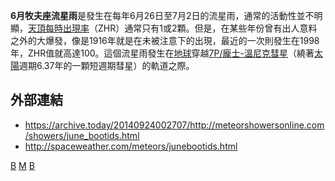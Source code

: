 '''6月牧夫座流星雨'''是發生在每年6月26日至7月2日的流星雨，通常的活動性並不明顯，[[ZHR|天頂每時出現率]]（ZHR）通常只有1或2顆。但是，在某些年份曾有出人意料之外的大爆發，像是1916年就是在未被注意下的出現，最近的一次則發生在1998年，ZHR值就高達100。這個流星雨發生在[[地球|地球]]穿越[[7P/龐士-溫尼克彗星|7P/龐士-溫尼克彗星]]（繞著[[太陽|太陽]]週期6.37年的一顆短週期彗星）的軌道之際。

== 外部連結 ==
* https://archive.today/20140924002707/http://meteorshowersonline.com/showers/june_bootids.html
* http://spaceweather.com/meteors/junebootids.html {{Webarchive|url=https://archive.today/20140924003012/http://spaceweather.com/meteors/junebootids.html |date=2014-09-24 }}

{{流星雨}}

[[Category:流星雨|B]]
[[Category:牧夫座|M]]
[[Category:6月份的活動|B]]
